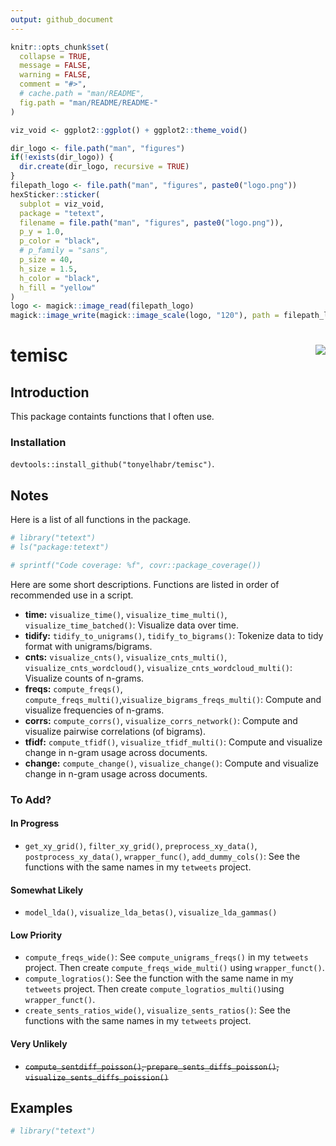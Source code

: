 ```yaml
---
output: github_document
---
```


```r
knitr::opts_chunk$set(
  collapse = TRUE,
  message = FALSE,
  warning = FALSE,
  comment = "#>",
  # cache.path = "man/README",
  fig.path = "man/README/README-"
)
```

```r
viz_void <- ggplot2::ggplot() + ggplot2::theme_void()

dir_logo <- file.path("man", "figures")
if(!exists(dir_logo)) {
  dir.create(dir_logo, recursive = TRUE)
}
filepath_logo <- file.path("man", "figures", paste0("logo.png"))
hexSticker::sticker(
  subplot = viz_void,
  package = "tetext",
  filename = file.path("man", "figures", paste0("logo.png")),
  p_y = 1.0,
  p_color = "black",
  # p_family = "sans",
  p_size = 40,
  h_size = 1.5,
  h_color = "black",
  h_fill = "yellow"
)
logo <- magick::image_read(filepath_logo)
magick::image_write(magick::image_scale(logo, "120"), path = filepath_logo)
```

# temisc <img src="man/figures/logo.png" align="right"/>

##  Introduction

This package containts functions that I often use.

### Installation

`devtools::install_github("tonyelhabr/temisc")`.

## Notes

Here is a list of all functions in the package.

```r
# library("tetext")
# ls("package:tetext")
```

```r
# sprintf("Code coverage: %f", covr::package_coverage())
```

Here are some short descriptions. Functions are listed in order of
recommended use in a script.

+ __time:__ `visualize_time()`, `visualize_time_multi()`, `visualize_time_batched()`: 
Visualize data over time.
+ __tidify:__ `tidify_to_unigrams()`, `tidify_to_bigrams()`: 
Tokenize data to tidy format with unigrams/bigrams.
+ __cnts:__ `visualize_cnts()`, `visualize_cnts_multi()`, 
`visualize_cnts_wordcloud()`, `visualize_cnts_wordcloud_multi()`: Visualize counts of n-grams.
+ __freqs:__ `compute_freqs()`, `compute_freqs_multi()`,`visualize_bigrams_freqs_multi()`: 
Compute and visualize frequencies of n-grams.
+ __corrs:__ `compute_corrs()`, `visualize_corrs_network()`: 
Compute and visualize pairwise correlations (of bigrams).
+ __tfidf:__ `compute_tfidf()`, `visualize_tfidf_multi()`: 
Compute and visualize change in n-gram usage across documents.
+ __change:__ `compute_change()`, `visualize_change()`: 
Compute and visualize change in n-gram usage across documents.

### To Add?

#### In Progress

+ `get_xy_grid()`, `filter_xy_grid()`, `preprocess_xy_data()`, `postprocess_xy_data()`, `wrapper_func()`, `add_dummy_cols()`:
See the functions with the same names in my `tetweets` project.

#### Somewhat Likely

+ `model_lda()`, `visualize_lda_betas()`, `visualize_lda_gammas()`

#### Low Priority

+ `compute_freqs_wide()`: See `compute_unigrams_freqs()` in my `tetweets` project.
Then create `compute_freqs_wide_multi()` using `wrapper_funct()`.
+ `compute_logratios()`: See the function with the same name in my `tetweets` project.
Then create `compute_logratios_multi()`using `wrapper_funct()`.
+ `create_sents_ratios_wide()`, `visualize_sents_ratios()`: See the functions with the same names in my `tetweets` project.

#### Very Unlikely
+ ~~`compute_sentdiff_poisson()`, `prepare_sents_diffs_poisson()`, `visualize_sents_diffs_poission()`~~

## Examples

```r
# library("tetext")
```
